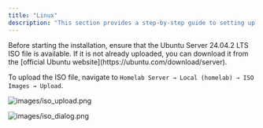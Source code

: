 ```yaml
---
title: "Linux"
description: "This section provides a step-by-step guide to setting up a Linux virtual machine within the homelab. For simplicity, this guide focuses on the installation of Ubuntu Server 24.04.2 LTS. The installation process is straightforward and can be completed in just a few minutes."
---
```


<Accordion title="Prerequsites" defaultOpen="true" icon="bookmark">
  Before starting the installation, ensure that the Ubuntu Server 24.04.2 LTS ISO file is available. If it is not already uploaded, you can download it from the [official Ubuntu website](https://ubuntu.com/download/server).

  To upload the ISO file, navigate to `Homelab Server → Local (homelab) → ISO Images → Upload`.

  ![images/iso_upload.png](/images/iso_upload.png)

  ![images/iso_dialog.png](/images/iso_dialog.png)
</Accordion>